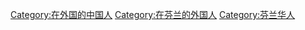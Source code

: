 [[Category:在外国的中国人|Category:在外国的中国人]]
[[Category:在芬兰的外国人|Category:在芬兰的外国人]]
[[Category:芬兰华人|Category:芬兰华人]]